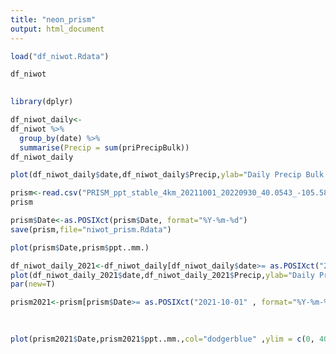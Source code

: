 ```yaml
---
title: "neon_prism"
output: html_document
---
```


```r
load("df_niwot.Rdata")

df_niwot
     
```

```r
library(dplyr)

df_niwot_daily<-
df_niwot %>%
  group_by(date) %>%
  summarise(Precip = sum(priPrecipBulk))
df_niwot_daily
```

```r
plot(df_niwot_daily$date,df_niwot_daily$Precip,ylab="Daily Precip Bulk (millimeter)",main="Niwot",xlab="")
```

```r
prism<-read.csv("PRISM_ppt_stable_4km_20211001_20220930_40.0543_-105.5824.csv",skip = 10)
prism
```

```r
prism$Date<-as.POSIXct(prism$Date, format="%Y-%m-%d")
save(prism,file="niwot_prism.Rdata")
```

```r
plot(prism$Date,prism$ppt..mm.)
```

```r
df_niwot_daily_2021<-df_niwot_daily[df_niwot_daily$date>= as.POSIXct("2021-10-01" , format="%Y-%m-%d") & df_niwot_daily$date<= as.POSIXct("2022-06-30" , format="%Y-%m-%d") ,]
plot(df_niwot_daily_2021$date,df_niwot_daily_2021$Precip,ylab="Daily Precip Bulk (millimeter)",main="Niwot",xlab="",tyle="l",ylim = c(0, 40 ))
par(new=T)

prism2021<-prism[prism$Date>= as.POSIXct("2021-10-01" , format="%Y-%m-%d") & prism$Date<=as.POSIXct("2022-06-30" , format="%Y-%m-%d") ,]
  
 

plot(prism2021$Date,prism2021$ppt..mm.,col="dodgerblue" ,ylim = c(0, 40 ),ylab="",xlab="")
```


